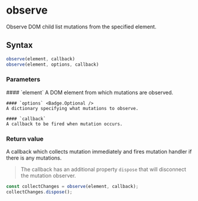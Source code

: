 <Module name="zeta-dom/observe" />

# observe

Observe DOM child list mutations from the specified element.

## Syntax

```javascript
observe(element, callback)
observe(element, options, callback)
```

<ImportHint
    name="observe"
    module="zeta-dom/observe"
    global="zeta.dom.observe"
/>

### Parameters

<dl>
    #### `element`
    A DOM element from which mutations are observed.

    #### `options` <Badge.Optional />
    A dictionary specifying what mutations to observe.

    #### `callback`
    A callback to be fired when mutation occurs.

</dl>

### Return value

A callback which collects mutation immediately and fires mutation handler if there is any mutations.

> The callback has an additional property `dispose` that will disconnect the mutation observer.

```javascript
const collectChanges = observe(element, callback);
collectChanges.dispose();
```
